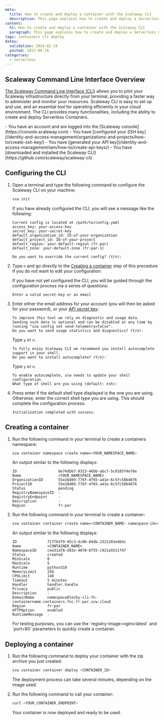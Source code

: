 ```yaml
---
meta:
  title: How to create and deploy a container with the Scaleway CLI
  description: This page explains how to create and deploy a Serverless Container with the Scaleway CLI
content:
  h1: How to create and deploy a container with the Scaleway CLI
  paragraph: This page explains how to create and deploy a Serverless Container with the Scaleway CLI
tags: containers cli deploy
dates:
  validation: 2024-02-19
  posted: 2021-08-18
categories:
  - serverless
---
```


## Scaleway Command Line Interface Overview

[The Scaleway Command Line Interface (CLI)](https://github.com/scaleway/scaleway-cli) allows you to pilot your Scaleway infrastructure directly from your terminal, providing a faster way to administer and monitor your resources. Scaleway CLI is easy to set up and use, and an essential tool for operating efficiently in your cloud environment. The CLI provides many functionalities, including the ability to create and deploy Serverless Containers.

<Macro id="iam-requirements" />

<Message type="requirement">
  - You have an account and are logged into the [Scaleway console](https://console.scaleway.com)
  - You have [configured your SSH key](/identity-and-access-management/organizations-and-projects/how-to/create-ssh-key/)
  - You have [generated your API key](/identity-and-access-management/iam/how-to/create-api-keys/)
  - You have [downloaded and installed the Scaleway CLI](https://github.com/scaleway/scaleway-cli)
</Message>

## Configuring the CLI

1. Open a terminal and type the following command to configure the Scaleway CLI on your machine:

    ```bash
    scw init
    ```

    If you have already configured the CLI, you will see a message like the following:

    ```
    Current config is located at /path/to/config.yaml
    access_key: your-access-key
    secret_key: your-secret-key
    default_organization_id: ID-of-your-organization
    default_project_id: ID-of-your-project
    default_region: your-default-region (fr-par)
    default_zone: your-default-zone (fr-par-1)

    Do you want to override the current config? (Y/n):
    ```

2. Type `n` and go directly to the [Creating a container](#creating-a-container) step of this procedure if you do not want to edit your configuration.

    If you have not yet configured the CLI, you will be guided through the configuration process via a series of questions:

    ```
    Enter a valid secret-key or an email
    ```

3. Enter either the email address for your account (you will then be asked for your password), or your [API secret key](/identity-and-access-management/organizations-and-projects/how-to/create-ssh-key):

    ```
    To improve this tool we rely on diagnostic and usage data.
    Sending such data is optional and can be disabled at any time by running "scw config set send-telemetry=false".
    Do you want to send usage statistics and diagnostics? (Y/n):
    ```

    Type `y` or `n`.

    ```
    To fully enjoy Scaleway CLI we recommend you install autocomplete support in your shell.
    Do you want to install autocomplete? (Y/n):
    ```

    Type `y` or `n`.

    ```
    To enable autocomplete, scw needs to update your shell configuration.
    What type of shell are you using (default: zsh):
    ```

4. Press enter if the default shell type displayed is the one you are using. Otherwise, enter the correct shell type you are using. This should complete the configuration process:

    ```
    Initialization completed with success.
    ```

## Creating a container

1. Run the following command in your terminal to create a containers namespace:

    ```bash
    scw container namespace create name=<YOUR_NAMESPACE_NAME>
    ```

    An output similar to the following displays:

    ```
    ID                   6e74dbb7-9323-46bb-abc7-5c0105f4e70e
    Name                 <YOUR_NAMESPACE_NAME>
    OrganizationID       55e28409-776f-4f65-a41e-6c5fc58b4076
    ProjectID            55e28409-776f-4f65-a41e-6c5fc58b4076
    Status               pending
    RegistryNamespaceID  -
    RegistryEndpoint     -
    Description          -
    Region               fr-par
    ```

2. Run the following command in your terminal to create a container:

    ```bash
    scw container container create name=<CONTAINER_NAME> namespace-id=<NAMESPACE_ID> registry-image=<IMAGE_REGISTRY_URL>
    ```

    An output similar to the following displays:

    ```
    ID              717fb5f9-95c3-4c0b-84db-2321283e46dc
    Name            <CONTAINER_NAME>
    NamespaceID     cee31af8-d43e-4078-8f55-c921a9311f47
    Status          created
    MinScale        0
    MaxScale        5
    Runtime         python310
    MemoryLimit     256
    CPULimit        140
    Timeout         5 minutes
    Handler         handler.handle
    Privacy         public
    Description     -
    DomainName      namespace0leshy-cli-fn-containername.containers.fnc.fr-par.scw.cloud
    Region          fr-par
    HTTPOption      enabled
    RuntimeMessage  -
    ```

    <Message type="note">
      For testing purposes, you can use the `registry-image=nginx:latest` and `port=80` parameters to quickly create a container.
    </Message>

## Deploying a container

1. Run the following command to deploy your container with the zip archive you just created:

    ```bash
    scw container container deploy <CONTAINER_ID>
    ```

    The deployment process can take several minutes, depending on the image used.

2. Run the following command to call your container:

    ```bash
    curl <YOUR_CONTAINER_ENDPOINT>
    ```

    Your container is now deployed and ready to be used.

